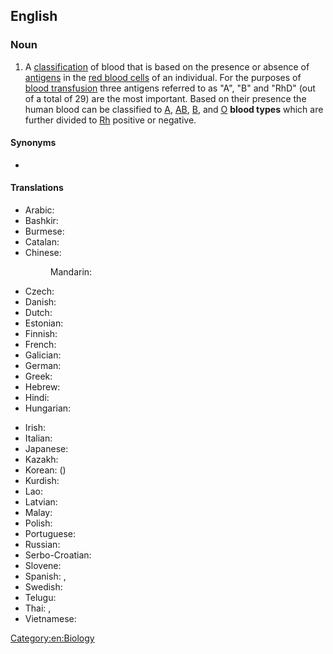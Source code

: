 {{also|blood-type}}
==English==
{{wikipedia}}

===Noun===
{{en-noun}}

# A [[classification]] of blood that is based on the presence or absence of [[antigen|antigens]] in the [[red blood cell|red blood cells]] of an individual. For the purposes of [[blood transfusion]] three antigens referred to as "A", "B" and "RhD" (out of a total of 29) are the most important. Based on their presence the human blood can be classified to [[A]], [[AB]], [[B]], and [[O]] '''blood types''' which are further divided to [[Rh]] positive or negative.

====Synonyms====
* {{l|en|blood group}}

====Translations====
{{trans-top|blood classification}}
* Arabic: {{t|ar|فَصِيلَة دَم}}
* Bashkir: {{t|ba|ҡан төркөмө}}
* Burmese: {{t+|my|သွေးအုပ်စု}}
* Catalan: {{t|ca|grup sanguini|m}}
* Chinese:
*: Mandarin: {{t+|cmn|血型|tr=xuèxíng|sc=Hani}}
* Czech: {{t|cs|krevní skupina|f}}
* Danish: {{t+|da|blodtype}}
* Dutch: {{t+|nl|bloedgroep|f}}
* Estonian: {{t|et|vererühm}}
* Finnish: {{t+|fi|veriryhmä}}
* French: {{t+|fr|groupe sanguin|m}}
* Galician: {{t+|gl|grupo sanguíneo|m}}
* German: {{t+|de|Blutgruppe|f}}
* Greek: {{t+|el|ομάδα αίματος}}
* Hebrew: {{t|he|סוג דם}}
* Hindi: {{t|hi|रक्त प्रकार|m}}
* Hungarian: {{t+|hu|vércsoport}}
{{trans-mid}}
* Irish: {{t|ga|fuilghrúpa|m}}
* Italian: {{t+|it|gruppo sanguigno|m}}
* Japanese: {{t+|ja|血液型|tr=けつえきがた, ketsuekigata|sc=Jpan}}
* Kazakh: {{t|kk|қан тобы|sc=Cyrl}}
* Korean: {{t+|ko|혈액형}} ({{t+|ko|血液型}})
* Kurdish: {{t+|kmr|komeleya xwînê|f}}
* Lao: {{t+|lo|ໝວດເລືອດ}}
* Latvian: {{t|lv|asinsgrupa|f}}
* Malay: {{t|ms|jenis darah}}
* Polish: {{t+|pl|grupa krwi|f}}
* Portuguese: {{t|pt|tipo sanguíneo|m}}
* Russian: {{t+|ru|гру́ппа кро́ви|f}}
* Serbo-Croatian: {{t|sh|крвна група|f|sc=Cyrl}}
* Slovene: {{t+|sl|krvna skupina|f}}
* Spanish: {{t|es|grupo sanguíneo|m}}, {{t|es|tipo de sangre|m}}
* Swedish: {{t+|sv|blodgrupp|c}}
* Telugu: {{t+|te|శ్రేణి}}
* Thai: {{t|th|หมู่เลือด}}, {{t|th|หมู่โลหิต}}
* Vietnamese: {{t|vi|nhóm máu}}
{{trans-bottom}}

[[Category:en:Biology]]